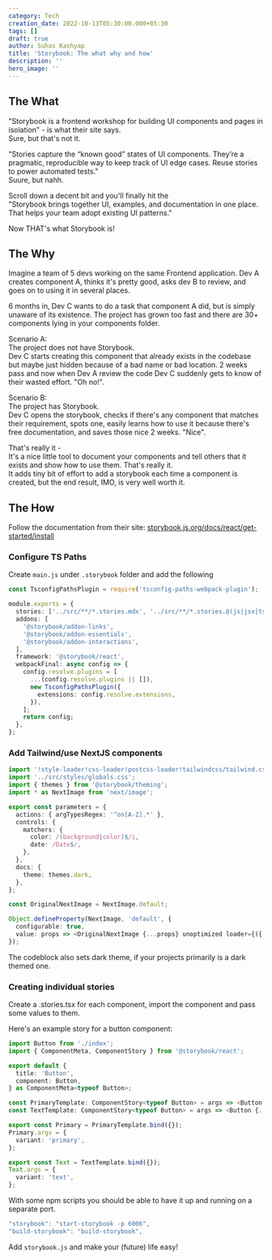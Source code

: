 ```yaml
---
category: Tech
creation_date: 2022-10-13T05:30:00.000+05:30
tags: []
draft: true
author: Suhas Kashyap
title: 'Storybook: The what why and how'
description: ''
hero_image: ''
---
```


## The What

"Storybook is a frontend workshop for building UI components and pages in isolation" - is what their site says.  
Sure, but that's not it.

"Stories capture the “known good” states of UI components. They’re a pragmatic, reproducible way to keep track of UI edge cases. Reuse stories to power automated tests."  
Suure, but nahh.

Scroll down a decent bit and you'll finally hit the  
"Storybook brings together UI, examples, and documentation in one place. That helps your team adopt existing UI patterns."

Now THAT's what Storybook is!

## The Why

Imagine a team of 5 devs working on the same Frontend application. Dev A creates component A, thinks it's pretty good, asks dev B to review, and goes on to using it in several places.

6 months in, Dev C wants to do a task that component A did, but is simply unaware of its existence. The project has grown too fast and there are 30+ components lying in your components folder.

Scenario A:  
The project does not have Storybook.  
Dev C starts creating this component that already exists in the codebase but maybe just hidden because of a bad name or bad location. 2 weeks pass and now when Dev A review the code Dev C suddenly gets to know of their wasted effort. "Oh no!".

Scenario B:  
The project has Storybook.  
Dev C opens the storybook, checks if there's any component that matches their requirement, spots one, easily learns how to use it because there's free documentation, and saves those nice 2 weeks. "Nice".

That's really it -  
It's a nice little tool to document your components and tell others that it exists and show how to use them. That's really it.  
It adds tiny bit of effort to add a storybook each time a component is created, but the end result, IMO, is very well worth it.

## The How

Follow the documentation from their site: [storybook.js.org/docs/react/get-started/install](https://storybook.js.org/docs/react/get-started/install 'storybook.js.org/docs/react/get-started/install')

### Configure TS Paths

Create `main.js` under `.storybook` folder and add the following

```typescript
const TsconfigPathsPlugin = require('tsconfig-paths-webpack-plugin');

module.exports = {
  stories: ['../src/**/*.stories.mdx', '../src/**/*.stories.@(js|jsx|ts|tsx)'],
  addons: [
    '@storybook/addon-links',
    '@storybook/addon-essentials',
    '@storybook/addon-interactions',
  ],
  framework: '@storybook/react',
  webpackFinal: async config => {
    config.resolve.plugins = [
      ...(config.resolve.plugins || []),
      new TsconfigPathsPlugin({
        extensions: config.resolve.extensions,
      }),
    ];
    return config;
  },
};
```

### Add Tailwind/use NextJS components

```typescript
import '!style-loader!css-loader!postcss-loader!tailwindcss/tailwind.css';
import '../src/styles/globals.css';
import { themes } from '@storybook/theming';
import * as NextImage from 'next/image';

export const parameters = {
  actions: { argTypesRegex: '^on[A-Z].*' },
  controls: {
    matchers: {
      color: /(background|color)$/i,
      date: /Date$/,
    },
  },
  docs: {
    theme: themes.dark,
  },
};

const OriginalNextImage = NextImage.default;

Object.defineProperty(NextImage, 'default', {
  configurable: true,
  value: props => <OriginalNextImage {...props} unoptimized loader={({ src }) => src} />,
});
```

The codeblock also sets dark theme, if your projects primarily is a dark themed one.

### Creating individual stories

Create a .stories.tsx for each component, import the component and pass some values to them.

Here's an example story for a button component:

```typescript
import Button from './index';
import { ComponentMeta, ComponentStory } from '@storybook/react';

export default {
  title: 'Button',
  component: Button,
} as ComponentMeta<typeof Button>;

const PrimaryTemplate: ComponentStory<typeof Button> = args => <Button {...args}>Click me!</Button>;
const TextTemplate: ComponentStory<typeof Button> = args => <Button {...args}>Click me!</Button>;

export const Primary = PrimaryTemplate.bind({});
Primary.args = {
  variant: 'primary',
};

export const Text = TextTemplate.bind({});
Text.args = {
  variant: 'text',
};
```

With some npm scripts you should be able to have it up and running on a separate port.

```typescript
"storybook": "start-storybook -p 6006",
"build-storybook": "build-storybook",
```

Add `storybook.js` and make your (future) life easy!
